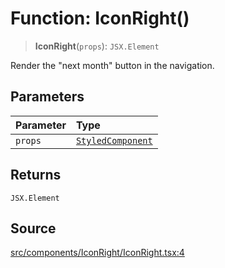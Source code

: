 # Function: IconRight()

> **IconRight**(`props`): `JSX.Element`

Render the "next month" button in the navigation.

## Parameters

| Parameter | Type |
| :------ | :------ |
| `props` | [`StyledComponent`](/api/latest/type-aliases/StyledComponent.mdx) |

## Returns

`JSX.Element`

## Source

[src/components/IconRight/IconRight.tsx:4](https://github.com/gpbl/react-day-picker/blob/86f49ff11/src/components/IconRight/IconRight.tsx#L4)
